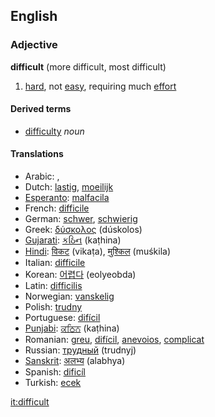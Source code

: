 ==English==
===Adjective===
'''difficult''' (more difficult, most difficult)

# [[hard]], not [[easy]], requiring much [[effort]]

====Derived terms====
*[[difficulty]] ''noun''

====Translations====
*Arabic: &rlm;{{ARchar|[[صعب|صَعْب]]}}&lrm;, &rlm;{{ARchar|[[متشدد]]}}&lrm;
*Dutch: [[lastig]], [[moeilijk]]
*[[Esperanto]]: [[malfacila]]
*French: [[difficile]]
*German: [[schwer]], [[schwierig]]
*Greek: [[δύσκολος]] (dúskolos)
*[[Gujarati]]: [[કઠિન]] (kaṭhina)
*[[Hindi]]: [[विकट]] (vikaṭa), [[मुश्किल]] (muśkila)
*Italian: [[difficile]]
*Korean: [[어렵다]] (eolyeobda)
*Latin: [[difficilis]]
*Norwegian: [[vanskelig]]
*Polish: [[trudny]]
*Portuguese: [[difícil]]
*[[Punjabi]]: [[ਕਠਿਨ]] (kaṭhina)
*Romanian: [[greu]], [[difícil]], [[anevoios]], [[complicat]]
*Russian: [[трудный]] (trudnyj)
*[[Sanskrit]]: [[अलभ्य]] (alabhya)
*Spanish: [[dificíl]]
*Turkish: [[ecek]]

[[it:difficult]]